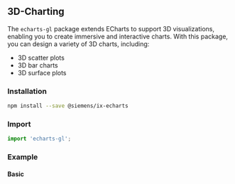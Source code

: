 
## 3D-Charting

The `echarts-gl` package extends ECharts to support 3D visualizations, enabling you to create immersive and interactive charts.
With this package, you can design a variety of 3D charts, including:

- 3D scatter plots
- 3D bar charts
- 3D surface plots

### Installation

```sh
npm install --save @siemens/ix-echarts
```

### Import

```typescript
import 'echarts-gl';
```

### Example

#### Basic

<EchartsSpecial3dPlayground height="40rem" />
